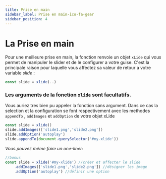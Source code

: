```yaml
---
title: Prise en main
sidebar_label: Prise en main-ico-fa-gear
sidebar_position: 4
---
```


# La Prise en main

Pour une meilleure prise en main, la fonction renvoie un objet `xLide` qui vous permet de manipuler le slider et de le configurer a votre guise.
C'est la principale raison pour laquelle vous affectez sa valeur de retour a votre variable <em>slide</em> :

```js
const slide = xlide(..)
```

### Les arguments de la fonction `xlide` sont facultatifs.

Vous auriez tres bien pu appeler la fonction sans argument. Dans ce cas la selection et la configuration se font respectivement avec les methodes <span><code class="language-js">appendTo</code></span> , <span><code class="language-js">addImages</code></span> et <span><code class="language-js">addOption</code></span> de votre objet xLide

```js
const slide = xlide()
slide.addImages(['slide1.png','slide2.png'])
slide.addOption('autoplay')                                                
slide.appendTo(document.querySelector('#my-xlide'))
```

_Vous pouvez même faire un one-liner:_

```js
//bonus
const slide = xlide('#my-xlide') //créer et affecter le slide
    .addImages(['slide1.png','slide2.png']) //désigner les image
    .addOption('autoplay') //définir une option
```
